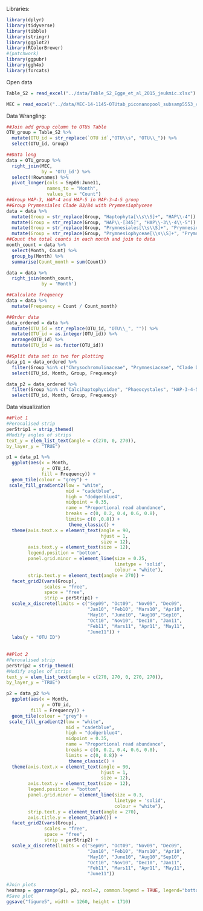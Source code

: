 Libraries:
```r
library(dplyr)
library(tidyverse)
library(tibble)
library(stringr)
library(ggplot2)
library(RColorBrewer)
#(patchwork)
library(ggpubr)
library(ggh4x)
library(forcats)
```
Open data
```r
Table_S2 = read_excel("../data/Table_S2_Egge_et_al_2015_jeukmic.xlsx")

MEC = read_excel("../data/MEC-14-1145-OTUtab_piconanopool_subsamp5553_correctversion.xls")
```
Data Wrangling:
```r
##Join add group column to OTUs Table
OTU_group = Table_S2 %>%
  mutate(OTU_id = str_replace(`OTU id`,"OTU\\s", "OTU\\_")) %>% 
  select(OTU_id, Group)

##Data long
data = OTU_group %>%
  right_join(MEC,
             by = 'OTU_id') %>% 
  select(!Rownames) %>% 
  pivot_longer(cols = Sep09:June11,
               names_to = "Month",
               values_to = "Count")
##Group HAP-3, HAP-4 and HAP-5 in HAP-3-4-5 group
##Group Prymnesiales Clade B3/B4 with Prymnesiophyceae
data = data %>%
  mutate(Group = str_replace(Group, "Haptophyta[\\s\\S]+", "HAP\\-4")) %>% 
  mutate(Group = str_replace(Group, "HAP\\-[345]", "HAP\\-3\\-4\\-5")) %>% 
  mutate(Group = str_replace(Group, "Prymnesiales[\\s\\S]+", "Prymnesiophyceae")) %>%
  mutate(Group = str_replace(Group, "Prymnesiophyceae[\\s\\S]+", "Prymnesiophyceae"))
##Count the total counts in each month and join to data
month_count = data %>% 
  select(Month, Count) %>% 
  group_by(Month) %>% 
  summarise(Count_month = sum(Count))

data = data %>%
  right_join(month_count,
             by = 'Month')

##Calculate frequency
data = data %>% 
  mutate(Frequency = Count / Count_month)

##Order data
data_ordered = data %>% 
  mutate(OTU_id = str_replace(OTU_id, "OTU\\_", "")) %>% 
  mutate(OTU_id = as.integer(OTU_id)) %>% 
  arrange(OTU_id) %>% 
  mutate(OTU_id = as.factor(OTU_id))

##Split data set in two for plotting
data_p1 = data_ordered %>% 
  filter(Group %in% c("Chrysochromulinaceae", "Prymnesiaceae", "Clade D")) %>%
  select(OTU_id, Month, Group, Frequency)

data_p2 = data_ordered %>% 
  filter(Group %in% c("Calcihaptophycidae", "Phaeocystales", "HAP-3-4-5", "Pavlovales", "Prymnesiophyceae")) %>% 
  select(OTU_id, Month, Group, Frequency)
```
Data visualization
```r
##Plot 1
#Peronalised strip
perStrip1 = strip_themed(
#Modify angles of strips
text_y = elem_list_text(angle = c(270, 0, 270)),
by_layer_y = "TRUE")

p1 = data_p1 %>%
  ggplot(aes(x = Month,
             y = OTU_id,
             fill = Frequency)) +
  geom_tile(colour = "grey") +
 scale_fill_gradient2(low = "white",
                      mid = "cadetblue",
                      high = "dodgerblue4",
                      midpoint = 0.35,
                      name = "Proportional read abundance",
                      breaks = c(0, 0.2, 0.4, 0.6, 0.8),
                      limits= c(0 ,0.8)) +
                       theme_classic() +
  theme(axis.text.x = element_text(angle = 90, 
                                   hjust = 1,
                                   size = 12),
        axis.text.y = element_text(size = 12),
        legend.position = "bottom",
        panel.grid.minor = element_line(size = 0.25,
                                        linetype = 'solid',
                                        colour = "white"),
        strip.text.y = element_text(angle = 270)) +
  facet_grid2(vars(Group),
              scales = "free",
              space = "free",
              strip = perStrip1) +
  scale_x_discrete(limits = c("Sep09", "Oct09", "Nov09", "Dec09",
                              "Jan10", "Feb10", "Mars10", "Apr10", 
                              "May10", "June10", "Aug10","Sep10",
                              "Oct10", "Nov10", "Dec10", "Jan11",
                              "Feb11", "Mars11", "Apr11", "May11",
                              "June11")) +
  labs(y = "OTU ID")
  
  
##Plot 2
#Peronalised strip
perStrip2 = strip_themed(
#Modify angles of strips
text_y = elem_list_text(angle = c(270, 270, 0, 270, 270)),
by_layer_y = "TRUE")

p2 = data_p2 %>%
  ggplot(aes(x = Month,
             y = OTU_id,
         fill = Frequency)) +
  geom_tile(colour = "grey") +
 scale_fill_gradient2(low = "white",
                      mid = "cadetblue",
                      high = "dodgerblue4",
                      midpoint = 0.35,
                      name = "Proportional read abundance",
                      breaks = c(0, 0.2, 0.4, 0.6, 0.8),
                      limits = c(0, 0.8)) +
                       theme_classic() +
  theme(axis.text.x = element_text(angle = 90, 
                                   hjust = 1,
                                   size = 12),
        axis.text.y = element_text(size = 12),
        legend.position = "bottom",
        panel.grid.minor = element_line(size = 0.3,
                                        linetype = 'solid',
                                        colour = "white"),
        strip.text.y = element_text(angle = 270),
        axis.title.y = element_blank()) +
  facet_grid2(vars(Group),
              scales = "free",
              space = "free",
              strip = perStrip2) +
  scale_x_discrete(limits = c("Sep09", "Oct09", "Nov09", "Dec09",
                              "Jan10", "Feb10", "Mars10", "Apr10", 
                              "May10", "June10", "Aug10","Sep10",
                              "Oct10", "Nov10", "Dec10", "Jan11",
                              "Feb11", "Mars11", "Apr11", "May11",
                              "June11"))

#Join plots
heatmap = ggarrange(p1, p2, ncol=2, common.legend = TRUE, legend="bottom")
#Save plot
ggsave("figure5", width = 1260, height = 1710)
```

  
  